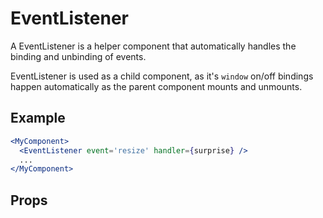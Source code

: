 
<Meta component={EventListener} title="Utilities/EventListener" />

# EventListener

A EventListener is a helper component that automatically handles the binding and unbinding of events.

EventListener is used as a child component, as it's `window` on/off bindings happen automatically as the parent component mounts and unmounts.


## Example

```jsx
<MyComponent>
  <EventListener event='resize' handler={surprise} />
  ...
</MyComponent>
```


## Props

<Props of={EventListener} />